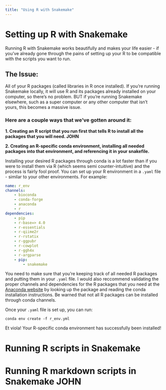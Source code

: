 ```yaml
---
title: "Using R with Snakemake"
---
```


# Setting up R with Snakemake 
Running R with Snakemake works beautifully and makes your life easier - if you've already gone through the pains of setting up your R to be compatible with the scripts you want to run. 

## The Issue: 
All of your R packages (called libraries in R once installed). If you're running Snakemake locally, it will use R and its packages already installed on your computer, so there's no problem. BUT if you're running Snakemake elsewhere, such as a super computer or any other computer that isn't yours, this becomes a massive issue. 

### Here are a couple ways that we've gotten around it:
**1. Creating an R script that you run first that tells R to install all the packages that you will need. JOHN**

**2. Creating an R-specific conda environment, installing all needed packages into that environment, and referencing it in your snakefile.**
    
Installing your desired R packages through conda is a lot faster than if you were to install them via R (which seems semi counter-intuitive) and the process is fairly fool proof. You can set up your R environment in a `.yaml` file - similar to your other environments. For example:

```yaml
name: r_env
channels:
    - bioconda
    - conda-forge
    - anaconda
    - r
dependencies:
    - pip
    - r-base=> 4.0
    - r-essentials
    - r-qiime2r
    - r-rstatix
    - r-ggpubr
    - r-cowplot
    - r-ggh4x
    - r-argparse
    - pip:
        - snakemake
```

You need to make sure that you're keeping track of all needed R packages and putting them in your `.yaml` file. I would also reccommend validating the proper channels and dependencies for the R packages that you need at the [Anaconda website](https://anaconda.org/anaconda/repo) by looking up the package and reading the conda installation instructions. Be warned that not all R packages can be installed through conda channels. 

Once your `.yaml` file is set up, you can run:

```
conda env create -f r_env.yml
```

Et viola! Your R-specific conda environment has successfully been installed!

# Running R scripts in Snakemake


# Running R markdown scripts in Snakemake JOHN 